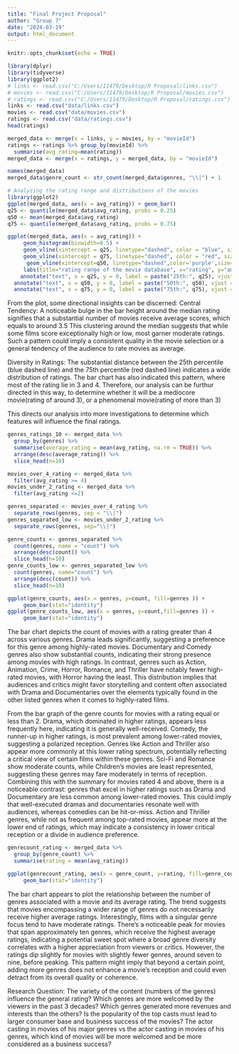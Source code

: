 ```yaml
---
title: "Final Project Proposal"
author: "Group 7"
date: "2024-03-19"
output: html_document
---
```


```r
knitr::opts_chunk$set(echo = TRUE)
```

```r
library(dplyr)
library(tidyverse)
library(ggplot2)
# links <- read.csv("C:/Users/11479/Desktop/R Proposal/links.csv")
# movies <- read.csv("C:/Users/11479/Desktop/R Proposal/movies.csv")
# ratings <- read.csv("C:/Users/11479/Desktop/R Proposal/ratings.csv")
links <- read.csv("data/links.csv")
movies <- read.csv("data/movies.csv")
ratings <- read.csv("data/ratings.csv")
head(ratings)
```

```r

merged_data <- merge(x = links, y = movies, by = "movieId")
ratings <- ratings %>% group_by(movieId) %>%
  summarise(avg_rating=mean(rating))
merged_data <- merge(x = ratings, y = merged_data, by = "movieId")

names(merged_data)
merged_data$genre_count <- str_count(merged_data$genres, "\\|") + 1

```

```r
# Analyzing the rating range and distributions of the movies
library(ggplot2)
ggplot(merged_data, aes(x = avg_rating)) + geom_bar()
q25 <- quantile(merged_data$avg_rating, probs = 0.25)
q50 <- mean(merged_data$avg_rating)
q75 <- quantile(merged_data$avg_rating, probs = 0.75)

ggplot(merged_data, aes(x = avg_rating)) + 
     geom_histogram(binwidth=0.5) + 
     geom_vline(xintercept = q25, linetype="dashed", color = "blue", size=1) + 
     geom_vline(xintercept = q75, linetype="dashed", color = "red", size=1) + 
      geom_vline(xintercept=q50, linetype="dashed",color='purple',size=1) +
     labs(title="rating range of the movie database", x="rating", y="amount") +
    annotate("text", x = q25, y = 0, label = paste("25th:", q25), vjust = 1, color = "blue") +
  annotate("text", x = q50, y = 0, label = paste("50th:", q50), vjust = -1.5, color = "purple") +
  annotate("text", x = q75, y = 0, label = paste("75th:", q75), vjust = -2, color = "red")
```

From the plot, some directional insights can be discerned:
Central Tendency: A noticeable bulge in the bar height around the median rating signifies that a substantial number of movies receive average scores, which equals to around 3.5 This clustering around the median suggests that while some films score exceptionally high or low, most garner moderate ratings. Such a pattern could imply a consistent quality in the movie selection or a general tendency of the audience to rate movies as average.

Diversity in Ratings: The substantial distance between the 25th percentile (blue dashed line) and the 75th percentile (red dashed line) indicates a wide distribution of ratings. The bar chart has also indicated this pattern, where most of the rating lie in 3 and 4. Therefore, our analysis can be furthur directed in this way, to determine whether it will be a mediocore movie(rating of around 3), or a phenomenal movie(rating of more than 3)

This directs our analysis into more investigations to determine which features will influence the final ratings.


```r

genres_ratings_10 <- merged_data %>%
  group_by(genres) %>%
  summarise(average_rating = mean(avg_rating, na.rm = TRUE)) %>%
  arrange(desc(average_rating)) %>%
  slice_head(n=10)

movies_over_4_rating <- merged_data %>%
  filter(avg_rating >= 4)
movies_under_2_rating <- merged_data %>%
  filter(avg_rating <=2)

genres_separated <- movies_over_4_rating %>%
  separate_rows(genres, sep = "\\|")
genres_separated_low <- movies_under_2_rating %>%
  separate_rows(genres, sep="\\|")

genre_counts <- genres_separated %>%
  count(genres, name = "count") %>%
  arrange(desc(count)) %>%
  slice_head(n=10)
genre_counts_low <- genres_separated_low %>%
  count(genres, name="count") %>%
  arrange(desc(count)) %>%
  slice_head(n=10)

ggplot(genre_counts, aes(x = genres, y=count, fill=genres )) + 
     geom_bar(stat="identity")
ggplot(genre_counts_low, aes(x = genres, y=count,fill=genres )) + 
     geom_bar(stat="identity") 


```

The bar chart depicts the count of movies with a rating greater than 4 across various genres. Drama leads significantly, suggesting a preference for this genre among highly-rated movies. Documentary and Comedy genres also show substantial counts, indicating their strong presence among movies with high ratings.
In contrast, genres such as Action, Animation, Crime, Horror, Romance, and Thriller have notably fewer high-rated movies, with Horror having the least. This distribution implies that audiences and critics might favor storytelling and content often associated with Drama and Documentaries over the elements typically found in the other listed genres when it comes to highly-rated films.

From the bar graph of the genre counts for movies with a rating equal or less than 2. Drama, which dominated in higher ratings, appears less frequently here, indicating it is generally well-received. Comedy, the runner-up in higher ratings, is most prevalent among lower-rated movies, suggesting a polarized reception. Genres like Action and Thriller also appear more commonly at this lower rating spectrum, potentially reflecting a critical view of certain films within these genres. Sci-Fi and Romance show moderate counts, while Children's movies are least represented, suggesting these genres may fare moderately in terms of reception.
Combining this with the summary for movies rated 4 and above, there is a noticeable contrast: genres that excel in higher ratings such as Drama and Documentary are less common among lower-rated movies. This could imply that well-executed dramas and documentaries resonate well with audiences, whereas comedies can be hit-or-miss. Action and Thriller genres, while not as frequent among top-rated movies, appear more at the lower end of ratings, which may indicate a consistency in lower critical reception or a divide in audience preference.


```r
genrecount_rating <- merged_data %>%
  group_by(genre_count) %>%
  summarise(rating = mean(avg_rating))

ggplot(genrecount_rating, aes(x = genre_count, y=rating, fill=genre_count )) + 
     geom_bar(stat="identity") 
```

The bar chart appears to plot the relationship between the number of genres associated with a movie and its average rating. The trend suggests that movies encompassing a wider range of genres do not necessarily receive higher average ratings. Interestingly, films with a singular genre focus tend to have moderate ratings. There's a noticeable peak for movies that span approximately ten genres, which receive the highest average ratings, indicating a potential sweet spot where a broad genre diversity correlates with a higher appreciation from viewers or critics. However, the ratings dip slightly for movies with slightly fewer genres, around seven to nine, before peaking. This pattern might imply that beyond a certain point, adding more genres does not enhance a movie's reception and could even detract from its overall quality or coherence.


Research Question:
The variety of the content (numbers of the genres) influence the general rating?
Which genres are more welcomed by the viewers in the past 3 decades?
Which genres generated more revenues and interests than the others?
Is the popularity of the top casts must lead to larger consumer base and business success of the movies?
The actor casting in movies of his major genres vs the actor casting in movies of his genres, which kind of movies will be more welcomed and be more considered as a business success?

